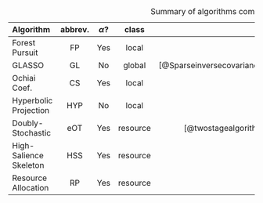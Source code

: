 
| Algorithm            | abbrev. | $\alpha$? | class    | source                                                                     |   
|:---------------------|:-------:|:--------: |:--------:|-------:                                                                    |
|Forest Pursuit        | FP      | Yes       |local    |-                                                                           |
|GLASSO                | GL      | No        |global       |[@Sparseinversecovariance_Friedman2008;@Structureestimationdiscrete_Loh2012]|
|Ochiai Coef.          | CS      | Yes       |local    |[@Measuresecologicalassociation_Janson1981]                                 |
|Hyperbolic Projection | HYP     | No        |local    |[@Scientificcollaborationnetworks._Newman2001]                              |
|Doubly-Stochastic     | eOT     | Yes       |resource |[@twostagealgorithm_Slater2009;@Sinkhorndistanceslightspeed_Cuturi2013]     |
|High-Salience Skeleton| HSS     | Yes       |resource |[@Robustclassificationsalient_Grady2012]                                    |
|Resource Allocation   | RP      | Yes       |resource |[@Bipartitenetworkprojection_Zhou2007]                                      |

: Summary of algorithms compared {#tbl-methods}
